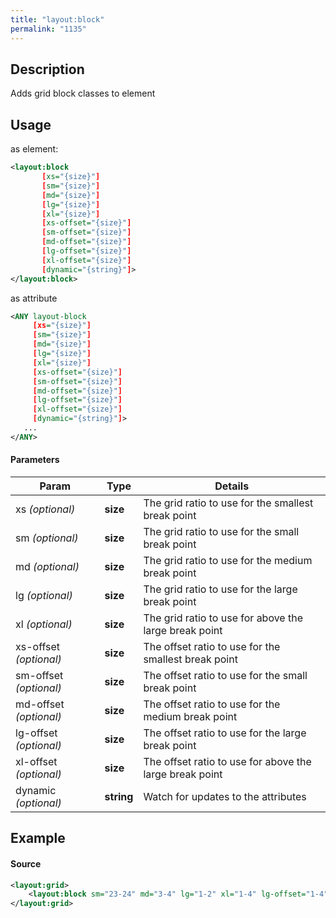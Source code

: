 ```yaml
---
title: "layout:block"
permalink: "1135"
---
```


## Description

Adds grid block classes to element

## Usage

as element:

```xml
<layout:block
       [xs="{size}"]
       [sm="{size}"]
       [md="{size}"]
       [lg="{size}"]
       [xl="{size}"]
       [xs-offset="{size}"]
       [sm-offset="{size}"]
       [md-offset="{size}"]
       [lg-offset="{size}"]
       [xl-offset="{size}"]
       [dynamic="{string}"]>
</layout:block>
```

as attribute

```xml
<ANY layout-block
     [xs="{size}"]
     [sm="{size}"]
     [md="{size}"]
     [lg="{size}"]
     [xl="{size}"]
     [xs-offset="{size}"]
     [sm-offset="{size}"]
     [md-offset="{size}"]
     [lg-offset="{size}"]
     [xl-offset="{size}"]
     [dynamic="{string}"]>
   ...
</ANY>
```

#### Parameters

| Param | Type | Details |
| --- | --- | --- |
| xs  *(optional)* | **size** | The grid ratio to use for the smallest break point |
| sm  *(optional)* | **size** | The grid ratio to use for the small break point |
| md  *(optional)* | **size** | The grid ratio to use for the medium break point |
| lg  *(optional)* | **size** | The grid ratio to use for the large break point |
| xl  *(optional)* | **size** | The grid ratio to use for above the large break point |
| xs-offset  *(optional)* | **size** | The offset ratio to use for the smallest break point |
| sm-offset  *(optional)* | **size** | The offset ratio to use for the small break point |
| md-offset  *(optional)* | **size** | The offset ratio to use for the medium break point |
| lg-offset  *(optional)* | **size** | The offset ratio to use for the large break point |
| xl-offset  *(optional)* | **size** | The offset ratio to use for above the large break point |
| dynamic  *(optional)* | **string** | Watch for updates to the attributes |

## Example

#### Source

```xml
<layout:grid>
    <layout:block sm="23-24" md="3-4" lg="1-2" xl="1-4" lg-offset="1-4" xl-offset="1-2">Content</layout:block>
</layout:grid>
```